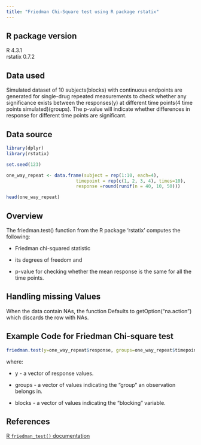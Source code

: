 ```yaml
---
title: "Friedman Chi-Square test using R package rstatix"
---
```


## R package version

R 4.3.1\
rstatix 0.7.2

## Data used

Simulated dataset of 10 subjects(blocks) with continuous endpoints are generated for single-drug repeated measurements to check whether any significance exists between the responses(y) at different time points(4 time points simulated)(groups). The p-value will indicate whether differences in response for different time points are significant.

## Data source

```r
library(dplyr)
library(rstatix) 
```

```r
set.seed(123)

one_way_repeat <- data.frame(subject = rep(1:10, each=4),
                          timepoint = rep(c(1, 2, 3, 4), times=10),
                          response =round(runif(n = 40, 10, 50)))

head(one_way_repeat)
```

## Overview

The friedman.test() function from the R package 'rstatix' computes the following:

-   Friedman chi-squared statistic

-   its degrees of freedom and

-   p-value for checking whether the mean response is the same for all the time points.

## Handling missing Values

When the data contain NAs, the function Defaults to getOption("na.action") which discards the row with NAs.

## Example Code for Friedman Chi-square test

```r
friedman.test(y=one_way_repeat$response, groups=one_way_repeat$timepoint, blocks=one_way_repeat$subject)
```

where:

-   y - a vector of response values.

-   groups - a vector of values indicating the "group" an observation belongs in.

-   blocks - a vector of values indicating the "blocking" variable.

## References

[R `friedman_test()` documentation](https://search.r-project.org/CRAN/refmans/rstatix/html/friedman_test.html)
